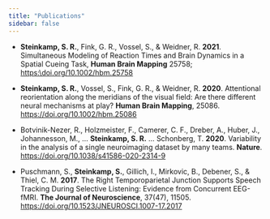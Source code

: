 ```yaml
---
title: "Publications"
sidebar: false
---
```


* **Steinkamp, S. R.**, Fink, G. R., Vossel, S., & Weidner, R. **2021**. Simultaneous Modeling of Reaction Times and Brain Dynamics in a Spatial Cueing Task, **Human Brain Mapping** 25758; [https:\\doi.org/10.1002/hbm.25758](https://doi.org/10.1002/hbm.25758)

* **Steinkamp, S. R.**, Vossel, S., Fink, G. R., & Weidner, R. **2020**. Attentional reorientation along the meridians of the visual field: Are there different neural mechanisms at play? **Human Brain Mapping**, 25086. [https://doi.org/10.1002/hbm.25086](https://doi.org/10.1002/hbm.25086)

* Botvinik-Nezer, R., Holzmeister, F., Camerer, C. F., Dreber, A., Huber, J., Johannesson, M., ... **Steinkamp, S. R.** ... Schonberg, T. **2020**. Variability in the analysis of a single neuroimaging dataset by many teams. **Nature**. [https://doi.org/10.1038/s41586-020-2314-9](https://doi.org/10.1038/s41586-020-2314-9)

* Puschmann, S., **Steinkamp, S.**, Gillich, I., Mirkovic, B., Debener, S., & Thiel, C. M. **2017**. The Right Temporoparietal Junction Supports Speech Tracking During Selective Listening: Evidence from Concurrent EEG-fMRI. **The Journal of Neuroscience**, 37(47), 11505. [https://doi.org/10.1523/JNEUROSCI.1007-17.2017](https://doi.org/10.1523/JNEUROSCI.1007-17.2017)